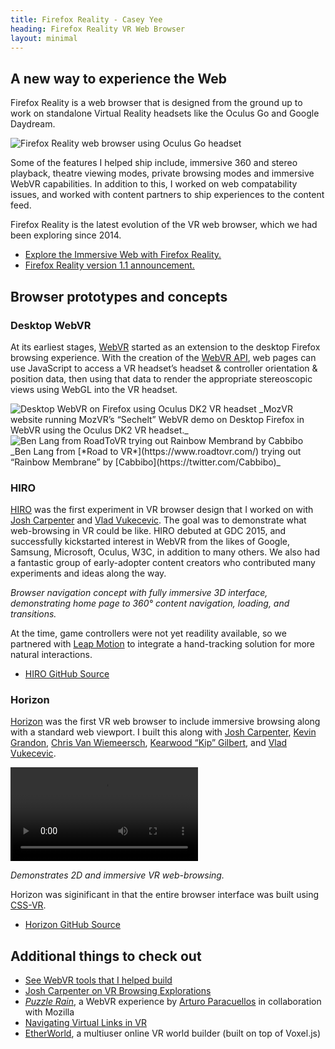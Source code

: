 ```yaml
---
title: Firefox Reality - Casey Yee
heading: Firefox Reality VR Web Browser
layout: minimal
---
```



## A new way to experience the Web

Firefox Reality is a web browser that is designed from the ground up to work on standalone Virtual Reality headsets like the Oculus Go and Google Daydream.

<img src={fxrContent} alt="Firefox Reality web browser using Oculus Go headset" />

Some of the features I helped ship include, immersive 360 and stereo playback, theatre viewing modes, private browsing modes and immersive WebVR capabilities. In addition to this, I worked on web compatability issues, and worked with content partners to ship experiences to the content feed.

Firefox Reality is the latest evolution of the VR web browser, which we had been exploring since 2014.

- [Explore the Immersive Web with Firefox Reality.](https://blog.mozilla.org/blog/2018/09/18/firefox-reality-now-available/)
- [Firefox Reality version 1.1 announcement.](https://www.techcarving.com/2018/12/mozilla-firefox-reality-1-1-update-is-now-available-to-download-with-360-video-support-and-more/)

## Browser prototypes and concepts

### Desktop WebVR

At its earliest stages, [WebVR](https://blog.mozvr.com/webvr-lands-in-firefox-nightly/) started as an extension to the desktop Firefox browsing experience. With the creation of the [WebVR API](../webvr-tools/#webvr-browser-api), web pages can use JavaScript to access a VR headset’s headset &amp; controller orientation &amp; position data, then using that data to render the appropriate stereoscopic views using WebGL into the VR headset.

<img src={desktopVr} alt="Desktop WebVR on Firefox using Oculus DK2 VR headset" />
_MozVR website running MozVR’s “Sechelt” WebVR demo on Desktop Firefox in WebVR using the Oculus DK2
VR headset._

<img src={rainbowMembrane} alt="Ben Lang from RoadToVR trying out Rainbow Membrand by Cabbibo" />
_Ben Lang from [*Road to VR*](https://www.roadtovr.com/) trying out “Rainbow Membrane” by [Cabbibo](https://twitter.com/Cabbibo)_

### HIRO

[HIRO](https://github.com/MozillaReality/hiro) was the first experiment in VR browser design that I worked on with [Josh Carpenter](https://twitter.com/joshcarpenter) and [Vlad Vukecevic](https://twitter.com/vvuk). The goal was to demonstrate what web-browsing in VR could be like. HIRO debuted at GDC 2015, and successfully kickstarted interest in WebVR from the likes of Google, Samsung, Microsoft, Oculus, W3C, in addition to many others. We also had a fantastic group of early-adopter content creators who contributed many experiments and ideas along the way.

<YouTubeEmbed videoId="KlZnKW2qVZ8" />

_Browser navigation concept with fully immersive 3D interface, demonstrating home page to 360° content navigation, loading, and transitions._

At the time, game controllers were not yet readility available, so we partnered with [Leap Motion](https://www.leapmotion.com/) to integrate a hand-tracking solution for more natural interactions.

- [HIRO GitHub Source](https://github.com/MozillaReality/hiro)

### Horizon

[Horizon](https://github.com/MozillaReality/horizon) was the first VR web browser to include immersive browsing along with a standard web viewport. I built this along with [Josh Carpenter](http://twitter.com/joshcarpenter), [Kevin Grandon](https://twitter.com/Kevining), [Chris Van Wiemeersch](https://twitter.com/cvanw), [Kearwood “Kip” Gilbert](https://twitter.com/kearwoodgilbert), and [Vlad Vukecevic](http://twitter.com/vvuk).

<video class="video-raw" preload controls>
  <source src={horizonSrc} />
</video>

_Demonstrates 2D and immersive VR web-browsing._

Horizon was siginificant in that the entire browser interface was built using [CSS-VR](/projects/webvr-tools/#webvr-api).

- [Horizon GitHub Source](https://github.com/MozillaReality/horizon)

## Additional things to check out

- [See WebVR tools that I helped build](../webvr-tools)
- [Josh Carpenter on VR Browsing Explorations](http://www.joshcarpenter.ca/vr-browsing-explorations)
- [_Puzzle Rain_](https://blog.mozvr.com/puzzle-rain/), a WebVR experience by [Arturo Paracuellos](arturitu) in collaboration with Mozilla
- [Navigating Virtual Links in VR](https://blog.mozvr.com/connecting-virtual-worlds-hyperlinks-in-webvr/)
- [EtherWorld](https://github.com/EtherWorld/EtherWorld/), a multiuser online VR world builder (built on top of Voxel.js)
